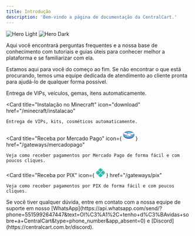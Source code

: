 ```yaml
---
title: Introdução
description: 'Bem-vindo a página de documentação da CentralCart.'
---
```


<img
  className="block dark:hidden"
  src="/images/hero-light.png"
  alt="Hero Light"
/>
<img
  className="hidden dark:block"
  src="/images/hero-dark.png"
  alt="Hero Dark"
/>

Aqui você encontrará perguntas frequentes e a nossa base de conhecimento com tutoriais e 
guias úteis para conhecer melhor a plataforma e se familiarizar com ela.

Estamos aqui para você do começo ao fim. Se não encontrar o que está procurando, 
temos uma equipe dedicada de atendimento ao cliente pronta para ajudá-lo de qualquer forma possível.

<CardGroup cols={2}>
  <Card
    title="Instalação no FiveM"
    icon="download"
    href="/fivem/instalacao"
  >
    Entrega de VIPs, veículos, gemas, itens automaticamente.
  </Card>

  <Card
    title="Instalação no Minecraft"
    icon="download"
    href="/minecraft/instalacao"
  >
    Entrega de VIPs, kits, cosméticos automaticamente.
  </Card>

  <Card
    title="Receba por Mercado Pago"
    icon={
        <svg width="30" height="30" viewBox="0 0 367 254" fill="none" xmlns="http://www.w3.org/2000/svg">
        <path d="M366.164 119.77C366.164 53.7011 284.19 0.111788 183.129 0.111788C82.0677 0.111788 0.0932007 53.9458 0.0932007 119.77V126.866C0.0932007 196.851 71.7903 253.621 183.129 253.621C295.201 253.621 366.164 196.851 366.164 126.866V119.77Z" fill="#28316B"/>
        <path d="M359.295 119.761C359.295 181.915 280.502 232.323 183.356 232.323C85.9654 232.323 7.172 181.915 7.172 119.761C7.172 57.6073 85.9654 7.1991 183.111 7.1991C280.502 6.9544 359.295 57.6073 359.295 119.761Z" fill="#50B4E9"/>
        <path d="M124.801 84.1191C124.801 84.3638 122.843 86.0767 124.067 87.5449C126.759 91.2154 135.323 93.173 144.132 91.2154C149.271 89.9919 155.878 84.8532 162.24 79.7145C169.092 74.0864 176.188 68.703 183.04 66.5007C190.381 64.0537 195.03 65.2772 198.211 66.0113C201.637 66.9901 205.552 69.1924 211.914 74.0864C223.904 83.1403 272.355 125.473 280.675 132.814C287.526 129.878 317.38 116.909 358 107.855C354.574 86.0767 341.361 66.256 321.295 50.1058C293.644 61.8514 259.386 67.9689 226.107 51.574C225.862 51.574 207.999 43.0095 190.136 43.4989C163.708 43.9883 152.207 55.4892 139.972 67.7242L124.801 84.1191Z" fill="white"/>
        <path d="M278.79 137.323C278.3 136.834 222.019 87.6493 209.05 77.8613C201.709 72.2332 197.549 71.0097 193.145 70.2756C190.942 70.0309 187.761 70.5203 185.559 71.0097C179.686 72.7226 171.856 77.8613 165.004 83.2447C157.908 88.8728 151.056 94.2562 144.939 95.7244C136.864 97.4373 127.32 95.4797 122.671 92.2986C120.958 91.0751 119.49 89.6069 119.001 88.3834C117.288 84.4682 120.469 81.5318 120.958 81.0424L136.619 64.1581L142.002 58.7747C137.108 59.5088 132.459 60.7323 127.81 61.9558C122.182 63.6687 116.798 65.1369 111.17 65.1369C108.968 65.1369 96.7328 63.1793 94.2858 62.4452C80.3379 58.7747 68.1029 54.8595 49.5057 46.295C27.4827 62.6899 12.556 83.2447 8.39612 106.002C11.5772 106.736 16.7159 108.449 18.9182 108.938C69.0817 120.194 84.4978 131.451 87.4342 133.898C90.6153 130.472 95.0199 128.27 99.9139 128.27C105.542 128.27 110.436 130.961 113.372 135.366C116.309 133.164 120.224 131.206 125.363 131.206C127.565 131.206 130.012 131.695 132.459 132.429C138.087 134.387 141.024 138.058 142.492 141.483C144.449 140.505 146.652 140.015 149.343 140.015C152.035 140.015 154.971 140.505 157.663 141.728C166.962 145.643 168.43 154.697 167.451 161.549H169.409C180.42 161.549 189.229 170.358 189.229 181.369C189.229 184.795 188.251 187.976 186.782 190.668C189.719 192.381 197.305 196.051 203.911 195.317C209.295 194.583 211.252 192.87 211.987 191.892C212.476 191.157 212.965 190.423 212.476 189.689L198.283 174.028C198.283 174.028 195.836 171.826 196.815 171.092C197.549 170.113 199.017 171.581 199.996 172.316C207.093 178.433 215.902 187.487 215.902 187.487C216.146 187.487 216.636 188.71 219.817 189.2C222.509 189.689 227.647 189.445 231.073 186.508C232.052 185.774 232.786 184.795 233.52 184.061L233.275 184.306C236.946 179.657 232.786 175.007 232.786 175.007L216.881 156.41C216.881 156.41 214.434 154.208 215.412 153.229C216.146 152.495 217.615 153.718 218.593 154.452C223.732 158.857 231.318 166.198 238.169 173.05C239.638 174.028 245.755 177.944 254.075 172.56C258.969 169.379 259.948 165.219 259.948 162.283C259.703 158.368 256.522 155.431 256.522 155.431L234.01 132.919C234.01 132.919 231.563 130.961 232.541 129.738C233.275 128.759 234.744 130.227 235.722 130.961C242.819 137.079 262.395 154.697 262.395 154.697C262.639 154.942 269.491 159.591 277.566 154.452C280.503 152.495 282.46 149.803 282.705 146.377C282.95 140.749 278.79 137.323 278.79 137.323Z" fill="white"/>
        <path d="M169.684 166.13C166.258 166.13 162.343 168.088 161.853 167.843C161.609 167.598 162.098 166.375 162.343 165.396C162.587 164.662 167.237 150.714 155.981 146.065C147.416 142.394 142.277 146.554 140.32 148.512C139.83 149.001 139.586 149.001 139.586 148.267C139.341 145.82 138.362 138.969 131.021 136.766C120.499 133.585 113.647 140.926 111.935 143.618C111.2 137.5 106.062 132.851 99.9442 132.851C93.0926 132.851 87.7092 138.234 87.7092 145.086C87.7092 151.938 93.0926 157.321 99.9442 157.321C103.125 157.321 106.306 156.098 108.509 153.895V154.385C108.019 157.321 107.041 168.577 118.541 172.982C123.191 174.695 127.106 173.471 130.287 171.024C131.266 170.29 131.511 170.535 131.266 171.514C130.776 174.45 131.266 180.323 139.83 183.993C146.193 186.685 150.108 183.993 152.555 181.546C153.534 180.568 154.023 180.812 154.023 182.28C154.268 190.6 161.119 196.962 169.439 196.962C178.004 196.962 184.855 190.111 184.855 181.546C185.1 172.982 178.248 166.13 169.684 166.13Z" fill="white"/>
        <path d="M169.684 195.865C161.853 195.865 155.736 189.748 155.491 182.162C155.491 181.428 155.491 179.715 154.023 179.715C153.534 179.715 152.799 179.96 152.31 180.694C150.352 182.407 148.15 183.875 144.969 183.875C143.501 183.875 142.033 183.63 140.32 182.896C132.245 179.47 132 173.842 132.489 171.64C132.489 171.151 132.489 170.417 132.245 169.927L131.755 169.438H131.266C130.776 169.438 130.287 169.682 129.798 169.927C127.351 171.64 125.148 172.374 122.946 172.374C121.723 172.374 120.499 172.129 119.031 171.64C108.264 167.48 109.243 157.203 109.732 154.266C109.732 153.532 109.732 153.288 109.243 152.798L108.264 152.309L107.53 153.043C105.328 155 102.636 156.224 99.6995 156.224C93.582 156.224 88.4433 151.33 88.4433 144.968C88.4433 138.606 93.582 133.712 99.6995 133.712C105.328 133.712 109.977 137.871 110.711 143.5L111.2 146.436L112.913 143.989C113.158 143.744 117.563 136.893 125.882 136.893C127.351 136.893 129.064 137.137 130.776 137.627C137.383 139.584 138.607 145.702 138.607 148.149C138.852 149.617 139.83 149.617 140.075 149.617C140.564 149.617 141.054 149.372 141.299 148.883C142.522 147.659 145.214 145.457 149.618 145.457C151.576 145.457 153.534 145.947 155.736 146.925C166.258 151.33 161.364 164.788 161.364 165.033C160.385 167.235 160.385 168.214 161.364 168.704L161.853 168.948H162.098C162.587 168.948 163.077 168.704 164.056 168.459C165.524 167.97 167.726 167.235 169.684 167.235C177.514 167.235 184.121 173.842 184.121 181.673C183.876 189.503 177.514 195.865 169.684 195.865ZM281.022 131.509C263.649 116.338 223.518 81.3457 212.751 73.2706C206.633 68.6213 202.229 66.1743 198.558 64.9508C196.845 64.4614 194.398 63.972 191.462 63.972C188.77 63.972 185.834 64.4614 182.653 65.4402C175.557 67.6425 168.705 73.2706 161.853 78.654L161.609 78.8987C155.246 83.7927 148.884 89.1761 143.746 90.1549C141.543 90.6443 139.341 90.889 137.139 90.889C131.511 90.889 126.617 89.1761 124.904 86.9738C124.659 86.4844 124.904 85.995 125.393 85.0162V84.7715L140.564 68.3766C152.555 56.3863 163.811 45.1301 189.749 44.396H190.973C207.123 44.396 223.273 51.737 225.231 52.4711C240.402 59.8121 256.063 63.7273 271.968 63.7273C288.363 63.7273 305.248 59.5674 323.111 51.4923C321.153 49.7794 318.951 48.3112 316.993 46.5983C301.577 53.4499 286.65 56.8757 272.213 56.8757C257.531 56.8757 242.849 53.2052 228.656 46.3536C227.922 46.1089 210.059 37.5444 191.462 37.5444H189.994C168.216 38.0338 155.736 45.8642 147.661 52.7158C139.586 52.9605 132.734 54.9181 126.372 56.631C120.744 58.0992 116.094 59.5674 111.445 59.5674C109.488 59.5674 106.062 59.3227 105.817 59.3227C100.434 59.078 73.5166 52.4711 51.983 44.396C49.7807 45.8642 47.5784 47.5771 45.6208 49.29C67.8885 58.3439 95.2949 65.4402 103.859 66.1743C106.306 66.419 108.753 66.6637 111.445 66.6637C117.073 66.6637 122.701 64.9508 128.329 63.4826C131.511 62.5038 135.181 61.525 138.852 60.7909L135.915 63.7273L120.499 80.6116C119.276 81.8351 116.584 85.2609 118.297 89.1761C119.031 90.889 120.499 92.3572 122.457 93.8254C126.127 96.2724 132.734 97.9853 138.852 97.9853C141.299 97.9853 143.501 97.7406 145.458 97.2512C152.065 95.783 158.672 90.3996 166.013 84.5268C171.886 79.8775 179.961 74.2494 186.323 72.5365C188.036 72.0471 190.239 71.8024 191.951 71.8024H193.42C197.58 72.2918 201.495 73.76 208.836 79.1434C221.56 88.6867 278.086 138.116 278.575 138.606C278.575 138.606 282.246 141.787 282.001 146.925C281.756 149.862 280.288 152.309 277.596 154.022C275.149 155.49 272.702 156.224 270.255 156.224C266.585 156.224 263.893 154.511 263.649 154.266C263.404 154.022 244.073 136.403 236.976 130.53C235.753 129.552 234.774 128.818 233.55 128.818C233.061 128.818 232.327 129.062 232.082 129.552C230.859 131.02 232.327 132.733 233.795 134.201L256.308 156.958C256.308 156.958 258.999 159.65 259.489 163.076C259.733 166.746 257.776 169.927 254.105 172.374C251.414 174.087 248.722 175.066 246.03 175.066C242.604 175.066 240.157 173.598 239.668 173.108L236.487 169.927C230.614 164.054 224.497 158.182 220.092 154.266C218.379 153.043 217.156 152.064 215.932 152.064C215.443 152.064 214.953 152.309 214.464 152.553C213.974 153.043 213.485 154.022 214.953 155.735C215.443 156.469 216.177 156.958 216.177 156.958L232.572 175.555C232.816 175.8 235.997 179.715 232.816 183.386L232.327 184.12L230.859 185.588C228.167 187.79 224.252 188.035 222.784 188.035C222.05 188.035 221.315 188.035 220.581 187.79C218.868 187.546 217.89 187.056 217.4 186.322L217.156 186.077C216.177 185.099 207.857 176.779 201.005 170.906C200.027 170.172 199.048 169.193 197.824 169.193C197.335 169.193 196.845 169.438 196.356 169.927C194.888 171.395 197.09 173.598 197.824 174.576L211.772 189.993C211.772 190.237 211.527 190.482 211.283 190.971C210.793 191.705 209.08 193.418 203.942 193.908H201.984C196.601 193.908 191.217 191.461 188.281 189.748C189.504 187.056 190.239 183.875 190.239 180.939C190.239 169.438 180.94 159.894 169.194 159.894H168.46C168.95 154.511 168.216 144.723 157.938 140.318C155.002 139.095 152.065 138.361 149.129 138.361C146.927 138.361 144.724 138.85 142.767 139.584C140.564 135.424 137.139 132.488 132.489 130.775C130.287 130.53 127.84 130.041 125.148 130.041C120.988 130.041 116.829 131.265 113.403 133.712C109.977 129.552 104.838 127.105 99.6995 127.105C95.0502 127.105 90.6456 129.062 87.2198 132.243C82.8152 128.818 65.4415 117.806 19.1932 107.284C16.9909 106.795 11.8522 105.326 8.67113 104.348C8.18173 106.795 7.69233 109.486 7.44763 111.933C7.44763 111.933 16.0121 113.891 17.725 114.38C65.1968 124.902 80.8576 135.914 83.5493 137.871C82.5705 140.074 82.0811 142.276 82.0811 144.723C82.0811 154.511 90.1562 162.586 99.9442 162.586C100.923 162.586 102.147 162.586 103.125 162.341C104.594 169.438 109.243 175.066 116.584 177.758C118.786 178.492 120.744 178.981 122.946 178.981C124.414 178.981 125.638 178.736 127.106 178.492C128.329 181.917 131.511 186.077 138.117 188.769C140.564 189.748 142.767 190.237 145.214 190.237C147.171 190.237 148.884 189.993 150.597 189.258C153.778 197.089 161.364 202.228 169.928 202.228C175.557 202.228 180.94 200.025 184.855 195.865C188.281 197.823 195.377 201.249 202.474 201.249C203.452 201.249 204.186 201.249 205.165 201.004C212.262 200.025 215.687 197.334 217.156 195.131C217.4 194.642 217.645 194.397 217.89 193.908C219.603 194.397 221.315 194.887 223.518 194.887C227.433 194.887 231.103 193.663 235.019 190.727C238.689 188.035 241.381 184.12 241.87 180.939V180.694C243.094 180.939 244.317 181.183 245.785 181.183C249.945 181.183 253.861 179.96 257.531 177.513C264.872 172.619 266.096 166.501 266.096 162.341C267.319 162.586 268.787 162.831 270.011 162.831C273.681 162.831 277.596 161.607 281.022 159.405C285.672 156.469 288.363 152.064 288.608 146.925C288.853 143.5 288.119 139.829 286.161 136.893C298.396 131.509 326.292 121.477 359.326 113.891C359.082 111.444 358.837 108.752 358.347 106.305C318.217 115.359 288.363 128.083 281.022 131.509Z" fill="#28316B"/>
        </svg>
    }
    href="/gateways/mercadopago"
  >
    Veja como receber pagamentos por Mercado Pago de forma fácil e com poucos cliques.
  </Card>

  <Card
    title="Receba por PIX"
    icon={
      <svg width="24" height="24" viewBox="0 0 316 316" fill="none" xmlns="http://www.w3.org/2000/svg">
      <path d="M246.13 241.53C240.043 241.552 234.012 240.368 228.386 238.045C222.76 235.723 217.649 232.309 213.35 228L166 180.62C164.325 179.019 162.097 178.125 159.78 178.125C157.463 178.125 155.235 179.019 153.56 180.62L106.05 228.13C101.753 232.445 96.6444 235.866 91.018 238.195C85.3916 240.525 79.3594 241.716 73.27 241.7H64L124 301.7C132.999 310.68 145.192 315.723 157.905 315.723C170.618 315.723 182.811 310.68 191.81 301.7L251.93 241.57L246.13 241.53Z" fill="#32BCAD"/>
      <path d="M73.28 74.09C79.3695 74.0737 85.4018 75.2646 91.0283 77.5938C96.6548 79.923 101.764 83.3443 106.06 87.66L153.57 135.18C155.221 136.826 157.458 137.751 159.79 137.751C162.122 137.751 164.359 136.826 166.01 135.18L213.35 87.84C217.643 83.5189 222.751 80.0934 228.378 77.7623C234.005 75.4311 240.039 74.2406 246.13 74.26H251.83L191.71 14.14C187.258 9.68647 181.972 6.15364 176.155 3.74332C170.337 1.33299 164.102 0.0923996 157.805 0.0923996C151.508 0.0923996 145.273 1.33299 139.455 3.74332C133.638 6.15364 128.352 9.68647 123.9 14.14L64 74.09H73.28Z" fill="#32BCAD"/>
      <path d="M301.56 124.49L265.23 88.16C264.411 88.4949 263.535 88.6714 262.65 88.68H246.13C237.533 88.7015 229.293 92.1156 223.2 98.18L175.86 145.49C171.597 149.746 165.819 152.136 159.795 152.136C153.771 152.136 147.993 149.746 143.73 145.49L96.21 98C90.1187 91.9319 81.878 88.5142 73.28 88.49H53C52.1642 88.4712 51.3383 88.3053 50.56 88L14 124.49C5.02035 133.489 -0.0227661 145.682 -0.0227661 158.395C-0.0227661 171.108 5.02035 183.301 14 192.3L50.48 228.78C51.2566 228.469 52.0836 228.303 52.92 228.29H73.28C81.8778 228.265 90.1181 224.847 96.21 218.78L143.72 171.27C152.31 162.69 167.28 162.69 175.86 171.27L223.2 218.6C229.293 224.664 237.533 228.079 246.13 228.1H262.65C263.535 228.106 264.411 228.283 265.23 228.62L301.56 192.29C306.014 187.838 309.546 182.552 311.957 176.735C314.367 170.917 315.608 164.682 315.608 158.385C315.608 152.088 314.367 145.853 311.957 140.035C309.546 134.218 306.014 128.932 301.56 124.48" fill="#32BCAD"/>
      </svg>
    }
    href="/gateways/pix"
  >
    Veja como receber pagamentos por PIX de forma fácil e com poucos cliques.
  </Card>
</CardGroup>

<Check>
Se você tiver qualquer dúvida, entre em contato com a nossa equipe de suporte
em nosso [WhatsApp](https://api.whatsapp.com/send/?phone=5515992647447&text=Ol%C3%A1%2C+tenho+d%C3%BAvidas+sobre+a+CentralCart&type=phone_number&app_absent=0) 
e [Discord](https://centralcart.com.br/discord).
</Check>